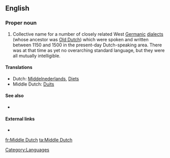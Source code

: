 ==English==
{{wikipedia}}

===Proper noun===
{{en-proper noun|sg=[[middle|Middle]] [[Dutch]]}}

# Collective name for a number of closely related West [[Germanic]] [[dialect]]s (whose ancestor was [[Old Dutch]]) which were spoken and written between 1150 and 1500 in the present-day Dutch-speaking area. There was at that time as yet no overarching standard language, but they were all mutually intelligible.

====Translations====
* Dutch: [[Middelnederlands]], [[Diets]]
* Middle Dutch: [[Duits]]

====See also====
*{{langcat}}

====External links====
* {{ISO 639|3code=dum}}

[[Category:Languages]]

[[fr:Middle Dutch]]
[[ta:Middle Dutch]]